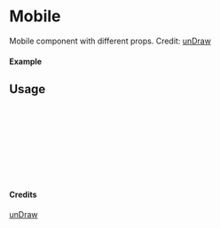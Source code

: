 
<Meta of={Mobile} title="unDraw/Mobile" />

# Mobile

Mobile component with different props.
Credit: [unDraw](https://undraw.co/illustrations)

#### Example

<Canvas of={Mobile.Primary} />

## Usage

```ts
import { Mobile } from "yadl-ui";

const Example = () => {
  return (
      <Mobile />
  );
};

export default Example;
```

#### Credits
[unDraw](https://undraw.co/illustrations)
